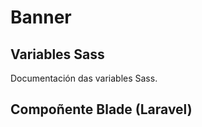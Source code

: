 
<Meta of={BannerStories}/>

# Banner

<Canvas of={BannerStories.Primary}/>
<Controls/>

## Variables Sass

Documentación das variables Sass.

## Compoñente Blade (Laravel)

```html
<x-numaxlab-atomic::molecules.banner
        class="is-primary is-m has-media"
        href="https://example.com"
        image-src="https://picsum.photos/1200/800"
>
    Título do báner

    <x-slot name="content">
        <p>Contido do báner</p>
    </x-slot>
</x-numaxlab-atomic::molecules.banner>
```
